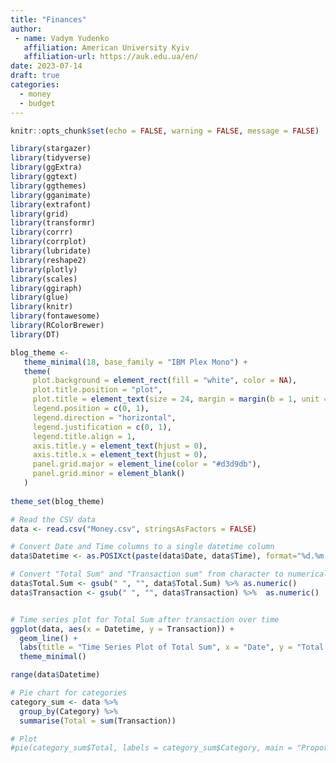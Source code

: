 ```yaml
---
title: "Finances"
author: 
 - name: Vadym Yudenko
   affiliation: American University Kyiv
   affiliation-url: https://auk.edu.ua/en/
date: 2023-07-14
draft: true 
categories:
  - money
  - budget
---
```


```r
knitr::opts_chunk$set(echo = FALSE, warning = FALSE, message = FALSE)
```

```r
library(stargazer)
library(tidyverse)
library(ggExtra)
library(ggtext)
library(ggthemes)
library(gganimate)
library(extrafont)
library(grid)
library(transformr)
library(corrr)
library(corrplot)
library(lubridate)
library(reshape2)
library(plotly)
library(scales)
library(ggiraph)
library(glue)
library(knitr)
library(fontawesome)
library(RColorBrewer)
library(DT)
```

```r
blog_theme <-
   theme_minimal(18, base_family = "IBM Plex Mono") +
   theme(
     plot.background = element_rect(fill = "white", color = NA),
     plot.title.position = "plot",
     plot.title = element_text(size = 24, margin = margin(b = 1, unit = "line")),
     legend.position = c(0, 1),
     legend.direction = "horizontal",
     legend.justification = c(0, 1),
     legend.title.align = 1,
     axis.title.y = element_text(hjust = 0),
     axis.title.x = element_text(hjust = 0),
     panel.grid.major = element_line(color = "#d3d9db"),
     panel.grid.minor = element_blank()
   )
 
theme_set(blog_theme)
```

```r
# Read the CSV data
data <- read.csv("Money.csv", stringsAsFactors = FALSE)

# Convert Date and Time columns to a single datetime column
data$Datetime <- as.POSIXct(paste(data$Date, data$Time), format="%d.%m.%Y %H:%M")

# Convert "Total Sum" and "Transaction sum" from character to numerical
data$Total.Sum <- gsub(" ", "", data$Total.Sum) %>% as.numeric()
data$Transaction <- gsub(" ", "", data$Transaction) %>%  as.numeric()


# Time series plot for Total Sum after transaction over time
ggplot(data, aes(x = Datetime, y = Transaction)) +
  geom_line() +
  labs(title = "Time Series Plot of Total Sum", x = "Date", y = "Total Sum after Transaction") +
  theme_minimal()

range(data$Datetime)

# Pie chart for categories
category_sum <- data %>%
  group_by(Category) %>%
  summarise(Total = sum(Transaction))

# Plot
#pie(category_sum$Total, labels = category_sum$Category, main = "Proportion of Categories in Budget")
```

